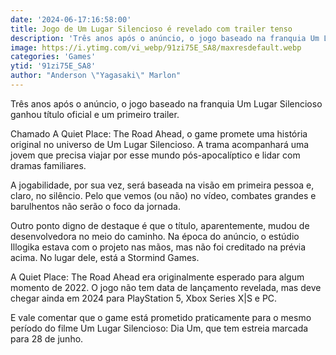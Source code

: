 ```yaml
---
date: '2024-06-17:16:58:00'
title: Jogo de Um Lugar Silencioso é revelado com trailer tenso
description: 'Três anos após o anúncio, o jogo baseado na franquia Um Lugar Silencioso ganhou título oficial e um primeiro trailer.'
image: https://i.ytimg.com/vi_webp/91zi75E_SA8/maxresdefault.webp
categories: 'Games'
ytid: '91zi75E_SA8'
author: "Anderson \"Yagasaki\" Marlon"
---
```


Três anos após o anúncio, o jogo baseado na franquia Um Lugar Silencioso ganhou título oficial e um primeiro trailer.

Chamado A Quiet Place: The Road Ahead, o game promete uma história original no universo de Um Lugar Silencioso. A trama acompanhará uma jovem que precisa viajar por esse mundo pós-apocalíptico e lidar com dramas familiares.

A jogabilidade, por sua vez, será baseada na visão em primeira pessoa e, claro, no silêncio. Pelo que vemos (ou não) no vídeo, combates grandes e barulhentos não serão o foco da jornada.

Outro ponto digno de destaque é que o título, aparentemente, mudou de desenvolvedora no meio do caminho. Na época do anúncio, o estúdio Illogika estava com o projeto nas mãos, mas não foi creditado na prévia acima. No lugar dele, está a Stormind Games.

A Quiet Place: The Road Ahead era originalmente esperado para algum momento de 2022. O jogo não tem data de lançamento revelada, mas deve chegar ainda em 2024 para PlayStation 5, Xbox Series X|S e PC.

E vale comentar que o game está prometido praticamente para o mesmo período do filme Um Lugar Silencioso: Dia Um, que tem estreia marcada para 28 de junho.
